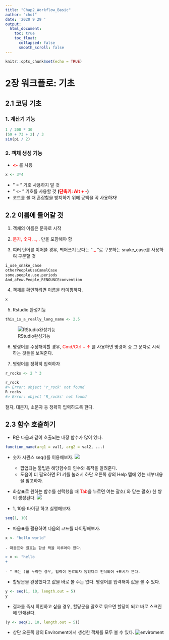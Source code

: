 ```yaml
---
title: "Chap2_Workflow_Basic"
author: "chol"
date: '2020 9 29 '
output:
  html_document:
    toc: true
    toc_float:
      collapsed: false
      smooth_scroll: false
---
```


```r
knitr::opts_chunk$set(echo = TRUE)
```

# **2장 워크플로: 기초**

## **2.1 코딩 기초**
### 1. 계산기 기능  
```r
1 / 200 * 30
(59 + 73 + 2) / 3
sin(pi / 2)
```
  

### 2. 객체 생성 기능  
  - **<span style="color: red;"><-</span>** 를 사용  
```r
x <- 3*4
```
  - " = " 기호 사용하지 말 것
  - " <- " 기호를 사용할 것 
  **(<span style="color: red;">단축키: Alt + -</span>)**
  - 코드를 볼 때 혼잡함을 방지하기 위해 공백을 꼭 사용하자!
  
## **2.2 이름에 들어갈 것**
 1. 객체의 이름은 문자로 시작

 2. <span style="color: red;">문자, 숫자, _, .</span> 만을 포함해야 함
 
 3. 여러 단어를 이어쓸 경우, 띄어쓰기 보다는 " <span style="color: red;">_</span> "로 구분하는 snake_case를 사용하여 구분할 것
 
```r
i_use_snake_case
otherPeopleUseCamelCase
some.people.use.periods
And_aFew.People_RENOUNCEconvention
```

 4. 객체를 확인하려면 이름을 타이핑하자.
```r
x
```

 5. Rstudio 완성기능
```r
this_is_a_really_long_name <- 2.5
```

![RStudio완성기능](C:\Users\user\Desktop\class_R\ch02\image./RStudio.jpg)

 6. 명령어를 수정해야할 경우, <span style="color: red;">Cmd/Ctrl + ↑</span> 를 사용하면 명령어 중 그 문자로 시작 하는 것들을 보여준다.
 
 7. 명령어를 정확히 입력하자
```r
r_rocks <- 2 ^ 3
```

```r
r_rock
#> Error: object 'r_rock' not found
R_rocks
#> Error: object 'R_rocks' not found
```
철자, 대문자, 소문자 등 정확히 입력하도록 한다.

  
## **2.3 함수 호출하기**

- R은 다음과 같이 호출되는 내장 함수가 많이 있다.
```r
function_name(arg1 = val1, arg2 = val2, ...)
```
- 숫자 시퀀스 seq()를 이용해보자.
![](C:\Users\user\Desktop\class_R\ch02\image./seq.jpg)

    - 팝업되는 툴팁은 해당함수의 인수와 목적을 알려준다.
    - 도움이 더 필요하면 F1 키를 눌러서 하단 오른쪽 창의 Help 탭에 있는 세부내용을 참고하자.  
    
    
    
- 화살표로 원하는 함수를 선택했을 때 <span style="color: red;">Tab</span>을 누르면 여는 괄호( 와 닫는 괄호) 한 쌍이 생성된다.
![](C:\Users\user\Desktop\class_R\ch02\image./make_seq.jpg)
  
- 1, 10을 타이핑 하고 실행해보자. 
```r
seq(1, 10)
```
  
- 따옴표를 활용하여 다음의 코드를 타이핑해보자.
```r
x <- "hello world"
```

    - 따옴표와 괄호는 항상 짝을 이루어야 한다.

```r
> x <- "hello
+
```

    - " 또는 )를 누락한 경우, 입력이 완료되자 않았다고 인식되어 +표시가 뜬다.
  
- 할당문을 완성했다고 값을 바로 볼 수는 없다. 명령어를 입력해야 값을 볼 수 있다.
```r
y <- seq(1, 10, length.out = 5)
y
```
  
- 결과를 즉시 확인하고 싶을 경우, 할당문을 괄호로 묶으면 할당이 되고 바로 스크린에 인쇄된다.
```r
(y <- seq(1, 10, length.out = 5))
```
  
- 상단 오른쪽 창의 Enviroment에서 생성한 객체를 모두 볼 수 있다.
![enviroment](C:\Users\user\Desktop\class_R\ch02\image./enviroment.png)



